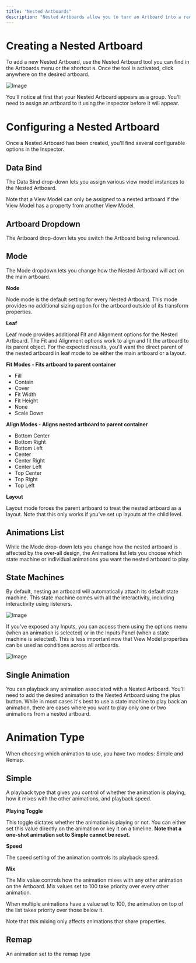 ```yaml
---
title: "Nested Artboards"
description: "Nested Artboards allow you to turn an Artboard into a reusable component, dynamic component. "
---
```


# Creating a Nested Artboard

To add a new Nested Artboard, use the Nested Artboard tool you can find in the Artboards menu or the shortcut `N`. Once the tool is activated, click anywhere on the desired artboard.

![Image](https://ucarecdn.com/160cd677-f1d3-493e-9e30-acc79c147b57/)

You'll notice at first that your Nested Artboard appears as a group. You'll need to assign an artboard to it using the inspector before it will appear.

# Configuring a Nested Artboard

Once a Nested Artboard has been created, you'll find several configurable options in the Inspector.

## Data Bind

The Data Bind drop-down lets you assign various view model instances to the Nested Artboard.

Note that a View Model can only be assigned to a nested artboard if the View Model has a property from another View Model.

## Artboard Dropdown

The Artboard drop-down lets you switch the Artboard being referenced.

## Mode

The Mode dropdown lets you change how the Nested Artboard will act on the main artboard.

**Node**

Node mode is the default setting for every Nested Artboard. This mode provides no additional sizing option for the artboard outside of its transform properties.

**Leaf**

Leaf mode provides additional Fit and Alignment options for the Nested Artboard. The Fit and Alignment options work to align and fit the artboard to its parent object. For the expected results, you'll want the direct parent of the nested artboard in leaf mode to be either the main artboard or a layout.

**Fit Modes - Fits artboard to parent container**

- Fill
- Contain
- Cover
- Fit Width
- Fit Height
- None
- Scale Down

**Align Modes - Aligns nested artboard to parent container**

- Bottom Center
- Bottom Right
- Bottom Left
- Center
- Center Right
- Center Left
- Top Center
- Top Right
- Top Left

**Layout**

Layout mode forces the parent artboard to treat the nested artboard as a layout. Note that this only works if you've set up layouts at the child level.

## Animations List

While the Mode drop-down lets you change how the nested artboard is affected by the over-all design, the Animations list lets you choose which state machine or individual animations you want the nested artboard to play.

## State Machines

By default, nesting an artboard will automatically attach its default state machine. This state machine comes with all the interactivity, including interactivity using listeners.

![Image](https://ucarecdn.com/94ebcfa4-8a62-40a4-a0a4-6c165f9f7358/)

If you've exposed any Inputs, you can access them using the options menu (when an animation is selected) or in the Inputs Panel (when a state machine is selected). This is less important now that View Model properties can be used as conditions across all artboards.

![Image](https://ucarecdn.com/c2d02ee1-da89-4df9-bc6e-ff6e65a60a25/)

## Single Animation

You can playback any animation associated with a Nested Artboard. You'll need to add the desired animation to the Nested Artboard using the plus button. While in most cases it's best to use a state machine to play back an animation, there are cases where you want to play only one or two animations from a nested artboard.

# **Animation Type**

When choosing which animation to use, you have two modes: Simple and Remap.

## **Simple**

A playback type that gives you control of whether the animation is playing, how it mixes with the other animations, and playback speed.\
\
**Playing Toggle**

This toggle dictates whether the animation is playing or not. You can either set this value directly on the animation or key it on a timeline. **Note that a one-shot animation set to Simple cannot be reset.**

**Speed**

The speed setting of the animation controls its playback speed.

**Mix**

The Mix value controls how the animation mixes with any other animation on the Artboard. Mix values set to 100 take priority over every other animation.

When multiple animations have a value set to 100, the animation on top of the list takes priority over those below it.

Note that this mixing only affects animations that share properties.

## Remap

An animation set to the remap type 